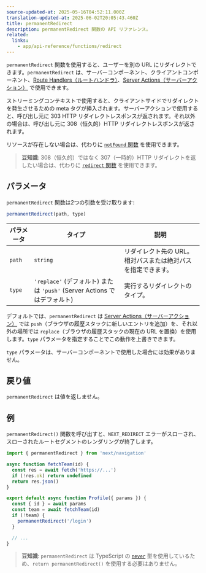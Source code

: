 ```yaml
---
source-updated-at: 2025-05-16T04:52:11.000Z
translation-updated-at: 2025-06-02T20:05:43.460Z
title: permanentRedirect
description: permanentRedirect 関数の API リファレンス。
related:
  links:
    - app/api-reference/functions/redirect
---
```


`permanentRedirect` 関数を使用すると、ユーザーを別の URL にリダイレクトできます。`permanentRedirect` は、サーバーコンポーネント、クライアントコンポーネント、[Route Handlers（ルートハンドラ）](/docs/app/building-your-application/routing/route-handlers)、[Server Actions（サーバーアクション）](/docs/app/building-your-application/data-fetching/server-actions-and-mutations) で使用できます。

ストリーミングコンテキストで使用すると、クライアントサイドでリダイレクトを発生させるための meta タグが挿入されます。サーバーアクションで使用すると、呼び出し元に 303 HTTP リダイレクトレスポンスが返されます。それ以外の場合は、呼び出し元に 308（恒久的）HTTP リダイレクトレスポンスが返されます。

リソースが存在しない場合は、代わりに [`notFound` 関数](/docs/app/api-reference/functions/not-found) を使用できます。

> **豆知識**: 308（恒久的）ではなく 307（一時的）HTTP リダイレクトを返したい場合は、代わりに [`redirect` 関数](/docs/app/api-reference/functions/redirect) を使用できます。

## パラメータ

`permanentRedirect` 関数は2つの引数を受け取ります:

```js
permanentRedirect(path, type)
```

| パラメータ | タイプ                                                          | 説明                                                 |
| --------- | ------------------------------------------------------------- | ----------------------------------------------------------- |
| `path`    | `string`                                                      | リダイレクト先の URL。相対パスまたは絶対パスを指定できます。 |
| `type`    | `'replace'` (デフォルト) または `'push'` (Server Actions ではデフォルト) | 実行するリダイレクトのタイプ。                            |

デフォルトでは、`permanentRedirect` は [Server Actions（サーバーアクション）](/docs/app/building-your-application/data-fetching/server-actions-and-mutations) では `push`（ブラウザの履歴スタックに新しいエントリを追加）を、それ以外の場所では `replace`（ブラウザの履歴スタックの現在の URL を置換）を使用します。`type` パラメータを指定することでこの動作を上書きできます。

`type` パラメータは、サーバーコンポーネントで使用した場合には効果がありません。

## 戻り値

`permanentRedirect` は値を返しません。

## 例

`permanentRedirect()` 関数を呼び出すと、`NEXT_REDIRECT` エラーがスローされ、スローされたルートセグメントのレンダリングが終了します。

```jsx filename="app/team/[id]/page.js"
import { permanentRedirect } from 'next/navigation'

async function fetchTeam(id) {
  const res = await fetch('https://...')
  if (!res.ok) return undefined
  return res.json()
}

export default async function Profile({ params }) {
  const { id } = await params
  const team = await fetchTeam(id)
  if (!team) {
    permanentRedirect('/login')
  }

  // ...
}
```

> **豆知識**: `permanentRedirect` は TypeScript の [`never`](https://www.typescriptlang.org/docs/handbook/2/functions.html#never) 型を使用しているため、`return permanentRedirect()` を使用する必要はありません。